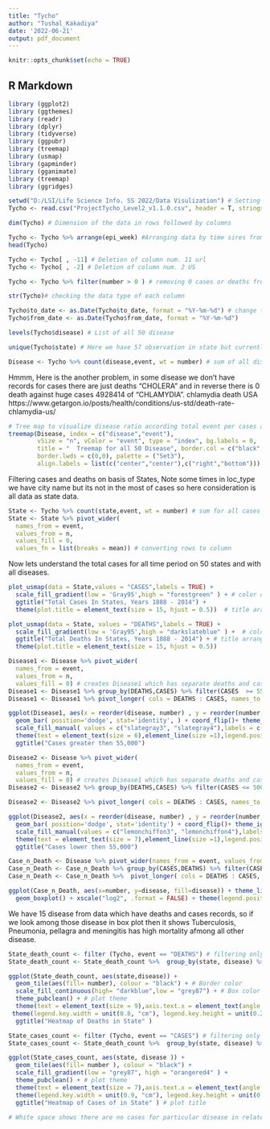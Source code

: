 ---
title: "Tycho"
author: "Tushal_Kakadiya"
date: '2022-06-21'
output: pdf_document
---

```{r setup, include=FALSE}
knitr::opts_chunk$set(echo = TRUE)
```

## R Markdown

```{r}
library (ggplot2)
library (ggthemes)
library (readr)
library (dplyr)
library (tidyverse)
library (ggpubr)
library (treemap)
library (usmap)
library (gapminder)
library (gganimate)
library (treemap)
library (ggridges)
```


```{r}
setwd("D:/LSI/Life Science Info. SS 2022/Data Visulization") # Setting working directory
Tycho <- read.csv("ProjectTycho_Level2_v1.1.0.csv", header = T, stringsAsFactors = T) # Loading data in csv File

```

```{r}
dim(Tycho) # Dimension of the data in rows followed by columns
```

```{r}
Tycho <- Tycho %>% arrange(epi_week) #Arranging data by time sires from 1888 to 2014
head(Tycho)
```

```{r}
Tycho <- Tycho[ , -11] # Deletion of column num. 11 url
Tycho <- Tycho[ , -2] # Deletion of column num. 2 US
```

```{r}
Tycho <- Tycho %>% filter(number > 0 ) # removing 0 cases or deaths from the Tycho 36,59,360 - 26,78,605 = 9,80,755 rows has 0 cases data. 
```

```{r}
str(Tycho)# checking the data type of each column 
```

```{r}
Tycho$to_date <- as.Date(Tycho$to_date, format = "%Y-%m-%d") # change the format from factor to date
Tycho$from_date <- as.Date(Tycho$from_date, format = "%Y-%m-%d")
```


```{r}
levels(Tycho$disease) # List of all 50 disease
```

```{r}
unique(Tycho$state) # Here we have 57 observation in state but currently USA have 50 states only
```

```{r}
Disease <- Tycho %>% count(disease,event, wt = number) # sum of all disease according cases and deaths
```
Hmmm, Here is the another problem, in some disease we don't have records for cases there are just deaths "CHOLERA" and in reverse there is 0 death against huge cases 4928414 of "CHLAMYDIA". chlamydia death USA 
https://www.getargon.io/posts/health/conditions/us-std/death-rate-chlamydia-us/

```{r}
# Tree map to visualize disease ratio according total event per cases and deaths 
treemap(Disease, index = c("disease","event"),
        vSize = "n", vColor = "event", type = "index", bg.labels = 0,
        title = "  Treemap for all 50 Disease", border.col = c("black", "white"),
        border.lwds = c(0,0), palette = ("Set3"),
        align.labels = list(c("center","center"),c("right","bottom"))) 
```


Filtering cases and deaths on basis of States, Note some times in loc_type we have city name but its not in the most of cases so here consideration is all data as state data.


```{r}
State <- Tycho %>% count(state,event, wt = number) # sum for all cases and deaths in each state
State <- State %>% pivot_wider(
  names_from = event, 
  values_from = n,
  values_fill = 0,
  values_fn = list(breaks = mean)) # converting rows to column 
```

Now lets understand the total cases for all time period on 50 states and with all diseases.

```{r}
plot_usmap(data = State,values = "CASES",labels = TRUE) + 
  scale_fill_gradient(low = 'Gray95',high = "forestgreen" ) + # color of graph
  ggtitle("Total Cases In States, Years 1888 - 2014") +
  theme(plot.title = element_text(size = 15, hjust = 0.5))  # title arrangements

```

```{r}

plot_usmap(data = State, values = "DEATHS",labels = TRUE) + 
  scale_fill_gradient(low = 'Gray95',high = "darkslateblue" ) +  # color of graph
  ggtitle("Total Deaths In States, Years 1888 - 2014") + # title arrangements
  theme(plot.title = element_text(size = 15, hjust = 0.5)) 
```


```{r}
Disease1 <- Disease %>% pivot_wider(
  names_from = event, 
  values_from = n,
  values_fill = 0) # creates Disease1 which has separate deaths and cases column 
Disease1 <- Disease1 %>% group_by(DEATHS,CASES) %>% filter(CASES  >= 55000 | DEATHS > 60000) # filtering cases and death
Disease1 <- Disease1 %>% pivot_longer( cols = DEATHS : CASES, names_to = "event", values_to = "number") # Changing back as before 

```


```{r}
ggplot(Disease1, aes(x = reorder(disease, number) , y = reorder(number, disease),  fill= event))+
  geom_bar( position='dodge', stat='identity', ) + coord_flip()+ theme_igray() +
  scale_fill_manual( values = c("slategray3", "slategray4"),labels = c("CASES","DEATHS")) +  
  theme(text = element_text(size = 6),element_line(size =1),legend.position = c(0.9, 0.2),axis.text.x = element_text(angle = 90, hjust = 1)) +
  ggtitle("Cases greater then 55,000") 
```


```{r}
Disease2 <- Disease %>% pivot_wider(
  names_from = event, 
  values_from = n,
  values_fill = 0) # creates Disease1 which has separate deaths and cases column 
Disease2 <- Disease2 %>% group_by(DEATHS,CASES) %>% filter(CASES <= 50000 & disease != "PNEUMONIA AND INFLUENZA") # filtering cases and death and skip "PNEUMONIA AND INFLUENZA" from the selection because took already in Disease1.

Disease2 <- Disease2 %>% pivot_longer( cols = DEATHS : CASES, names_to = "event", values_to = "number")

```

```{r}
ggplot(Disease2, aes(x = reorder(disease, number) , y = reorder(number, disease),  fill= event))+
  geom_bar( position='dodge', stat='identity') + coord_flip()+ theme_igray() +
  scale_fill_manual(values = c("lemonchiffon3", "lemonchiffon4"),labels = c("CASES","DEATHS")) +  
  theme(text = element_text(size = 7),element_line(size =1),legend.position = c(0.9, 0.2),axis.text.x = element_text(angle = 90, hjust = 1)) +
  ggtitle("Cases lower then 55,000") 
```

```{r}
Case_n_Death <- Disease %>% pivot_wider(names_from = event, values_from = n, values_fill = 0) 
Case_n_Death <- Case_n_Death %>% group_by(CASES,DEATHS) %>% filter(CASES  >= 1 & DEATHS >= 1 )
Case_n_Death <- Case_n_Death %>%  pivot_longer( cols = DEATHS : CASES, names_to = "event", values_to = "number")

```

```{r}
ggplot(Case_n_Death, aes(x=number, y=disease, fill=disease)) + theme_light() +
  geom_boxplot() + xscale("log2", .format = FALSE) + theme(legend.position = "none") + theme(text = element_text(size = 7),element_line(size =1)) + ggtitle("Deaths and Cases distribution")
```
We have 15 disease from data which have deaths and cases records, so if we look among those disease in box plot then it shows Tuberculosis, Pneumonia, pellagra and meningitis has high mortality afmong all other disease. 

```{r}
State_death_count <- filter (Tycho, event == "DEATHS") # filtering only deaths using state column (2)number from Tycho
State_death_count <- State_death_count %>%  group_by(state, disease) %>% summarise(number = sum(number))
```


```{r}
ggplot(State_death_count, aes(state,disease)) +
  geom_tile(aes(fill= number), colour = "black") + # Border color
  scale_fill_continuous(high= "darkblue",low = "grey87") + # Box color low to high
  theme_pubclean() + # plot theme
  theme(text = element_text(size = 9),axis.text.x = element_text(angle = 90, hjust = 1)) + # text size arrangement of scales
 theme(legend.key.width = unit(0.8, "cm"), legend.key.height = unit(0.2, "cm"),legend.direction = 'horizontal', legend.position = c(0.75, 1.05)) +
  ggtitle("Heatmap of Deaths in State" )
```

```{r}
State_cases_count <- filter (Tycho, event == "CASES") # filtering only cases using state column (2) number from Tycho
State_cases_count <- State_death_count %>%  group_by(state, disease) %>% summarise(number = sum(number))
```



```{r}
ggplot(State_cases_count, aes(state, disease )) +
  geom_tile(aes(fill= number ), colour = "black") +
  scale_fill_gradient(low = "grey87", high = "orangered4" ) +
  theme_pubclean() + # plot theme
  theme(text = element_text(size = 7),axis.text.x = element_text(angle = 90, hjust = 1)) +
  theme(legend.key.width = unit(0.9, "cm"), legend.key.height = unit(0.1, "cm"),legend.direction = 'horizontal', legend.position = c(0.78, 1.04)) +
  ggtitle("Heatmap of Cases of in State" ) # plot title
  
# White space shows there are no cases for particular disease in related states
```

